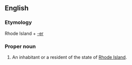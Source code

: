 ==English==

===Etymology===
Rhode Island + [[-er]]

===Proper noun===
{{en-proper noun|sg=[[Rhode]] [[Islander]]|Rhode Islanders}}

# An inhabitant or a resident of the state of [[Rhode Island]].